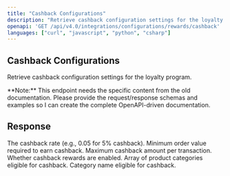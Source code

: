 ```yaml
---
title: "Cashback Configurations"
description: "Retrieve cashback configuration settings for the loyalty program."
openapi: 'GET /api/v4.0/integrations/configurations/rewards/cashback'
languages: ["curl", "javascript", "python", "csharp"]
---
```


## Cashback Configurations

Retrieve cashback configuration settings for the loyalty program.

<Info>
**Note:** This endpoint needs the specific content from the old documentation. Please provide the request/response schemas and examples so I can create the complete OpenAPI-driven documentation.
</Info>

## Response

<ResponseField name="rate" type="number">
The cashback rate (e.g., 0.05 for 5% cashback).
</ResponseField>

<ResponseField name="minimumOrderValue" type="number">
Minimum order value required to earn cashback.
</ResponseField>

<ResponseField name="maximumCashback" type="number">
Maximum cashback amount per transaction.
</ResponseField>

<ResponseField name="enabled" type="boolean">
Whether cashback rewards are enabled.
</ResponseField>

<ResponseField name="categories" type="array">
Array of product categories eligible for cashback.

<ResponseField name="categories[]" type="string">
Category name eligible for cashback.
</ResponseField>
</ResponseField>
